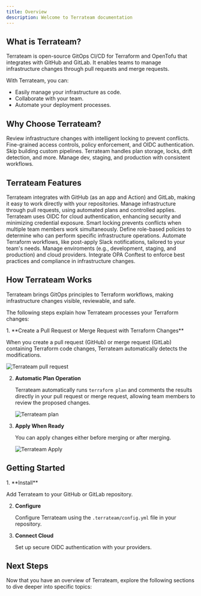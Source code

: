 ```yaml
---
title: Overview
description: Welcome to Terrateam documentation
---
```



## What is Terrateam?

Terrateam is open-source GitOps CI/CD for Terraform and OpenTofu that integrates with GitHub and GitLab. It enables teams to manage infrastructure changes through pull requests and merge requests.

With Terrateam, you can:
  - Easily manage your infrastructure as code.
  - Collaborate with your team.
  - Automate your deployment processes.

## Why Choose Terrateam?

<CardGrid>
  <Card title="Team Collaboration" icon="approve-check">
    Review infrastructure changes with intelligent locking to prevent conflicts.
  </Card>

  <Card title="Enhanced Security" icon="seti:lock">
    Fine-grained access controls, policy enforcement, and OIDC authentication.
  </Card>

  <Card title="Ready-to-Use"  icon="laptop">
    Skip building custom pipelines. Terrateam handles plan storage, locks, drift detection, and more.
  </Card>

  <Card title="Multi-Environment" icon="star">
    Manage dev, staging, and production with consistent workflows.
  </Card>
</CardGrid>

## Terrateam Features

<CardGrid>
	<Card title="GitOps Native" icon="github">
		Terrateam integrates with GitHub (as an app and Action) and GitLab, making it easy to work directly with your repositories.
    <LinkCard title="Installation" href="/quickstart/"  />
	</Card>
	<Card title="GitOps Workflow" icon="rocket">
      Manage infrastructure through pull requests, using automated plans and controlled applies.
        <LinkCard title="Workflows" href="/quickstart/cloud/first-plan-apply" />
	</Card>
	<Card title="Enterprise Security" icon="sun">
		Terrateam uses OIDC for cloud authentication, enhancing security and minimizing credential exposure.
        <LinkCard title="Security" href="/security/best-practices" />
	</Card>
	<Card title="Resource Coordination" icon="seti:lock">
		Smart locking prevents conflicts when multiple team members work simultaneously.
        <LinkCard title="Locks" href="/workflows/advanced/lock-management" />
	</Card>
	<Card title="Access Control" icon="error">
		Define role-based policies to determine who can perform specific infrastructure operations.
        <LinkCard title="RBAC" href="/governance/rbac" />
	</Card>
	<Card title="Custom Workflows" icon="puzzle">
		Automate Terraform workflows, like post-apply Slack notifications, tailored to your team's needs.
        <LinkCard title="Custom Workflows" href="/reference/configuration/workflows" />
	</Card>
	<Card title="Multi-Environment" icon="star">
		Manage enviroments (e.g., development, staging, and production) and cloud providers.
        <LinkCard title="Environments" href="/workflows/advanced/multi-environment" />
	</Card>
	<Card title="Policy Enforcement" icon="document">
		Integrate OPA Conftest to enforce best practices and compliance in infrastructure changes.
        <LinkCard title="OPA Integration" href="/integrations/external-tools/opa" />
	</Card>
</CardGrid>

## How Terrateam Works

Terrateam brings GitOps principles to Terraform workflows, making infrastructure changes visible, reviewable, and safe.

The following steps explain how Terrateam processes your Terraform changes:

<Steps>
1. **Create a Pull Request or Merge Request with Terraform Changes**

   When you create a pull request (GitHub) or merge request (GitLab) containing Terraform code changes, Terrateam automatically detects the modifications.
   
   ![Terrateam pull request](/src/assets/nibbler-pull-request.png)

2. **Automatic Plan Operation**

   Terrateam automatically runs `terraform plan` and comments the results directly in your pull request or merge request, allowing team members to review the proposed changes.
   
   ![Terrateam plan](/src/assets/nibbler-terrateam-plan.png)

3. **Apply When Ready**

   You can apply changes either before merging or after merging.
   
   ![Terrateam Apply](/src/assets/nibbler-terrateam-apply.png)

</Steps>
<LinkCard title="Learn more about workflows" href="/workflows/pull-request/" />

## Getting Started

<Steps>
1. **Install**

   Add Terrateam to your GitHub or GitLab repository.
   
   <LinkCard title="Installation Guide" href="/quickstart/" />

2. **Configure**

   Configure Terrateam using the `.terrateam/config.yml` file in your repository.
   
   <LinkCard title="Configuration" href="/configuration/" />

3. **Connect Cloud**

   Set up secure OIDC authentication with your providers.
   
   <LinkCard title="Cloud Setup" href="/integrations/cloud-providers/aws/" />
</Steps>

## Next Steps

Now that you have an overview of Terrateam, explore the following sections to dive deeper into specific topics:

<CardGrid>
  <LinkCard title="Core Concepts" href="/overview/core-concepts" />
  <LinkCard title="Configuration Reference" href="/reference/configuration/access-control" />
  <LinkCard title="Advanced Workflows" href="/workflows/advanced/layered-runs" />
  <LinkCard title="Integrations" href="/integrations/iac-tools/terraform" />
</CardGrid>
